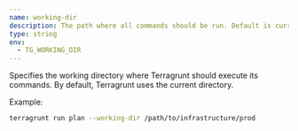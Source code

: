 ```yaml
---
name: working-dir
description: The path where all commands should be run. Default is current directory.
type: string
env:
  - TG_WORKING_DIR
---
```


Specifies the working directory where Terragrunt should execute its commands. By default, Terragrunt uses the current directory.

Example:

```bash
terragrunt run plan --working-dir /path/to/infrastructure/prod
```

